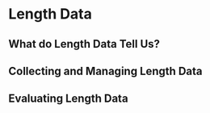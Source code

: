 # Length Data

## What do Length Data Tell Us?

## Collecting and Managing Length Data

## Evaluating Length Data
